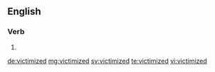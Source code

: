 ==English==

===Verb===
{{head|en}}

# {{en-past of|victimize}}

[[de:victimized]]
[[mg:victimized]]
[[sv:victimized]]
[[te:victimized]]
[[vi:victimized]]